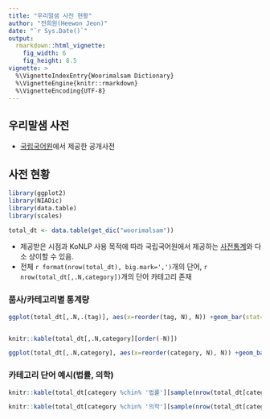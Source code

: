 ```yaml
---
title: "우리말샘 사전 현황"
author: "전희원(Heewon Jeon)"
date: "`r Sys.Date()`"
output: 
  rmarkdown::html_vignette:
    fig_width: 6
    fig_height: 8.5
vignette: >
  %\VignetteIndexEntry{Woorimalsam Dictionary}
  %\VignetteEngine{knitr::rmarkdown}
  %\VignetteEncoding{UTF-8}
---
```




## 우리말샘 사전 

- [국립국어원](http://www.korean.go.kr/)에서 제공한 공개사전 

## 사전 현황 

```r
library(ggplot2)
library(NIADic)
library(data.table)
library(scales)

total_dt <- data.table(get_dic("woorimalsam"))
```


- 제공받은 시점과 KoNLP 사용 목적에 따라 국립국어원에서 제공하는 [사전통계](http://opendict.korean.go.kr/service/dicStat)와 다소 상이할 수 있음.
- 전체 `r format(nrow(total_dt), big.mark=',')`개의 단어, `r nrow(total_dt[,.N,category])`개의 단어 카테고리 존재 

### 품사/카테고리별 통계량  

```r


ggplot(total_dt[,.N,.(tag)], aes(x=reorder(tag, N), N)) +geom_bar(stat='identity') + xlab("KAIST tag") + coord_flip() + ggtitle("Tag frequency") + scale_y_continuous(labels = comma)


knitr::kable(total_dt[,.N,category][order(-N)])

ggplot(total_dt[,.N,category], aes(x=reorder(category, N), N)) +geom_bar(stat='identity') + xlab("category") + coord_flip() + ggtitle("category frequency") +  scale_y_continuous(labels = comma)
```


### 카테고리 단어 예시(법률, 의학) 


```r
knitr::kable(total_dt[category %chin% '법률'][sample(nrow(total_dt[category %chin% '법률']), 10)], caption="법률용어 예시")

knitr::kable(total_dt[category %chin% '의학'][sample(nrow(total_dt[category %chin% '의학']), 10)],  caption="의학용어 예시")

```
